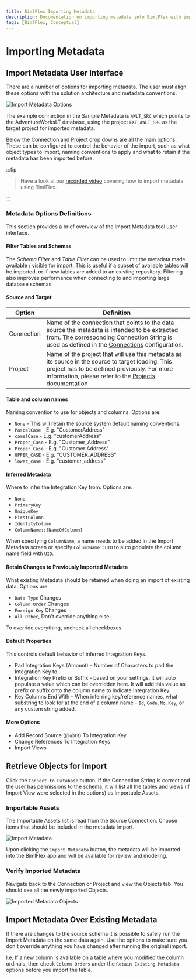 ---
title: BimlFlex Importing Metadata
description: Documentation on importing metadata into BimlFlex with import options and default properties
tags: [BimlFlex, Conceptual]
---


# Importing Metadata

<InclHeaderMetadataImport />

## Import Metadata User Interface

There are a number of options for importing metadata. The user must align these options with the solution architecture and metadata conventions.

![Import Metadata Options](../metadata-editors/images/bimlflex-app-import-metadata-options.png "Import Metadata Options")

The example connection in the Sample Metadata is `AWLT_SRC` which points to the AdventureWorksLT database, using the project `EXT_AWLT_SRC` as the target project for imported metadata.

Below the Connection and Project drop downs are all the main options. These can be configured to control the behavior of the import, such as what object types to import, naming conventions to apply and what to retain if the metadata has been imported before.
:::tip


> Have a look at our [recorded video](https://www.youtube.com/watch?v=ClMJcZPdSks?rel=0&autoplay=0) covering how to import metadata using BimlFlex.

:::


### Metadata Options Definitions

This section provides a brief overview of the Import Metadata tool user interface.

#### Filter Tables and Schemas

The *Schema Filter* and *Table Filter* can be used to limit the metadata made available / visible for import. This is useful if a subset of available tables will be imported, or if new tables are added to an existing repository. Filtering also improves performance when connecting to and importing large database schemas.

#### Source and Target

| Option | Definition |
| ----------------- | ---------- |
| Connection | Name of the connection that points to the data source the metadata is intended to be extracted from. The corresponding Connection String is used as defined in the [Connections](bimlflex-connection-editor) configuration. |
| Project | Name of the project that will use this metadata as its source in the source to target loading. This project has to be defined previously. For more information, please refer to the [Projects](bimlflex-project-editor) documentation |

#### Table and column names

Naming convention to use for objects and columns. Options are:

* `None` - This will retain the source system default naming conventions.
* `PascalCase` - E.g. "CustomerAddress"
* `camelCase` - E.g. "customerAddress"
* `Proper_Case` - E.g. "Customer\_Address"
* `Proper Case` - E.g. "Customer Address"
* `UPPER_CASE` - E.g. "CUSTOMER\_ADDRESS"
* `lower_case` - E.g. "customer\_address"

#### Inferred Metadata

Where to infer the Integration Key from. Options are:

* `None`
* `PrimaryKey`
* `UniqueKey`
* `FirstColumn`
* `IdentityColumn`
* `ColumnName::[NameOfColumn]`

When specifying `ColumnName`, a name needs to be added in the Import Metadata screen or specify `ColumnName::UID` to auto populate the column name field with `UID`.

#### Retain Changes to Previously Imported Metadata

What existing Metadata should be retained when doing an import of existing data. Options are:

* `Data Type` Changes
* `Column Order` Changes
* `Foreign Key` Changes
* `All Other`, Don't override anything else

To override everything, uncheck all checkboxes.

#### Default Properties

This controls default behavior of inferred Integration Keys.

* Pad Integration Keys (Amount) – Number of Characters to pad the Integration Key to
* Integration Key Prefix or Suffix - based on your settings, it will auto populate a value which can be overridden here. It will add this value as prefix or suffix onto the column name to indicate Integration Key.
* Key Columns End With – When inferring key/reference names, what substring to look for at the end of a column name - `Id`, `Code`, `No`, `Key`, or any custom string added.

#### More Options

* Add Record Source (@@rs) To Integration Key
* Change References To Integration Keys
* Import Views

## Retrieve Objects for Import

Click the `Connect to Database` button. If the Connection String is correct and the user has permissions to the schema, it will list all the tables and views (if Import View were selected in the options) as Importable Assets.

### Importable Assets

The Importable Assets list is read from the Source Connection. Choose items that should be included in the metadata import.

![Import Metadata](../metadata-editors/images/bimlflex-app-import-metadata.png "Import Metadata")

Upon clicking the `Import Metadata` button, the metadata will be imported into the BimlFlex app and will be available for review and modeling.

### Verify Imported Metadata

Navigate back to the Connection or Project and view the Objects tab. You should see all the newly imported Objects.

![Imported Metadata Objects](../metadata-editors/images/bimlflex-app-import-metadata-objects.png "Imported Metadata Objects")

## Import Metadata Over Existing Metadata

If there are changes to the source schema it is possible to safely run the Import Metadata on the same data again. Use the options to make sure you don't override anything you have changed after running the original import.

I.e. If a new column is available on a table where you modified the column ordinals, then check `Column Orders` under the `Retain Existing Metadata` options before you import the table.
